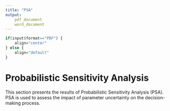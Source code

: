 ```yaml
---
title: "PSA"
output: 
	pdf_document
	word_document
---
```

```r
if(input$format=="PDF") {
    align="center"
} else {
    align="default"
}
```

# Probabilistic Sensitivity Analysis
This section presents the results of Probabilistic Sensitivity Analysis (PSA). PSA is used to assess the impact of parameter uncertainty on the decision-making process.
